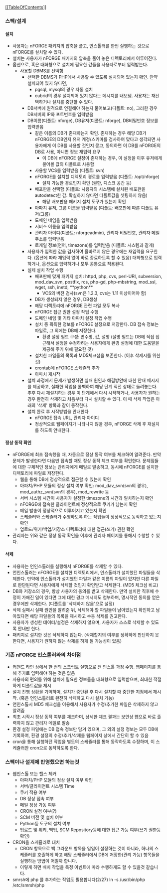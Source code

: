 [[[[TableOfContents]]]]
=== 스펙/설계 ===
==== 설치 ====
* 사용자는 nFORGE 패키지의 압축을 풀고, 인스톨러를 한번 실행하는 것으로 nFORGE를 설치할 수 있다.
* 설치는 사용자가 nFORGE 패키지의 압축을 풀어 놓은 디렉토리에서 이루어진다.
* 옵션으로, 혹은 대화형으로 설치에 필요한 값들을 사용자로부터 입력받는다.
** 사용할 DBMS를 선택함
*** 선택한 DBMS가 PHP에서 사용할 수 있도록 설치되어 있는지 확인. 만약 설치되어 있지 않다면,
**** pgsql, mysql의 경우 자동 설치
**** cubrid의 경우 설치되어 있지 않다는 메시지를 내보냄. 사용자는 재선택하거나 설치를 중단할 수 있다.
*** DB서버에 원격으로 연결해야 하는지 물어보고(디폴트: no), 그러한 경우 DB서버의 IP와 포트번호를 입력받음
*** DB이름(디폴트: nforge), DB유저(디폴트: nforge), DB비밀번호 정보를 입력받음
**** 같은 이름의 DB가 존재하는지 확인. 존재하는 경우 해당 DB가 nFORGE의 DB인지 유저 계정/스키마를 검사하여 맞다고 생각되면 사용자에게 이 DB를 사용할 것인지 묻고, 동의하면 이 DB를 nFORGE의 DB로 사용, 아니면 정보 재입력 요구
***** 이 DB에 nFORGE 설정이 존재하는 경우, 이 설정을 이후 유저에게 물어볼 값의 디폴트로 사용함
**** 사용할 VCS를 입력받음 (디폴트: svn)
**** nFORGE를 설치할 디렉토리 경로를 입력받음 (디폴트: /opt/nforge)
***** 설치 가능한 경로인지 확인 (권한, 디스크 공간 등)
**** 배포판을 선택함 (디폴트: 사용자의 시스템에 설치된 배포판을 autodetect한 값. 확실하지 않다면 디폴트값을 셋팅하지 않음)
***** 해당 배포판용 패키지 설치 도구가 있는지 확인
**** 아파치 유저, 그룹 이름을 입력받음 (디폴트: 배포판에 따른 디폴트 유저/그룹)
**** 도메인 네임을 입력받음
**** 서비스 이름을 입력받음
**** 관리자 아이디(디폴트: nforgeadmin), 관리자 비밀번호, 관리자 메일 주소를 입력받음
**** 로케일 정보(언어, timezone)를 입력받음 (디폴트: 시스템과 같게)
*** 사용자가 입력한 값을 검사하여 올바르지 않은 경우에는 재입력을 요구한다. (옵션에 따라 재입력 없이 바로 종료하도록 할 수 있음) 대화형으로 입력하거나, 옵션으로 입력하거나 모두 공통으로 적용된다.
*** 실제 설치 작업 수행
**** 배포판에 맞게 패키지 설치: httpd, php, cvs, perl-URI, subversion, mod_dav_svn, postfix, rcs, php-gd, php-mbstring, mod_ssl, wget, ssh, inetd, **python**
***** VCS의 버전 검사(svn은 1.2.3, cvs는 1.11 이상이어야 함)
**** DB가 생성되지 않은 경우, DB생성
**** 해당 디렉토리에 nFORGE 관련 파일 모두 복사
**** nFORGE 접근 권한 설정 작업 수행
**** 도메인 네임 및 기타 아파치 설정 작업 수행
**** 설치 중 획득한 정보를 nFORGE 설정으로 저장한다. DB 접속 정보는 파일로, 그 외에는 DB에 저장한다.
***** 환경 설정 필드 구성: 변수명, 값, 설명 (설명 필드는 DB에 직접 접근해서 설정을 수정하려는 사용자에게 환경 설정에 대한 도움말을 제공해 주기 위해 필요한 것)
**** 설치한 파일들의 목록과 MD5체크섬을 보존한다. (이후 삭제시를 위한 것)
**** crontab에 nFORGE 스케쥴러 추가
**** 아파치 재시작
*** 설치 과정에서 문제가 발생하면 실패 원인과 해결방안에 대한 안내 메시지를 제공하고, 실패한 작업을 롤백하여 해당 단계 직전 상태로 돌려놓는다. 추후 다시 재설치하는 경우 이 단계에서 다시 시작하거나, 사용자가 원하는 경우 완전히 삭제하고 처음부터 다시 설치할 수 있다. 이 때 삭제 작업은 아래의 '삭제' 항목과 같이 동작한다.
*** 설치 완료 후 시작방법을 안내한다
**** nFORGE 접속 URL, 관리자 아이디
**** 정상적으로 웹페이지가 나타나지 않을 경우, nFORGE 삭제 후 재설치를 하도록 안내한다.
==== 정상 동작 확인 ====
* nFORGE에 최초 접속했을 때, 자동으로 정상 동작 여부를 체크하여 알려준다. 만약 문제가 발생한다면 다음번 접속할 때도 정상 동작 체크 여부를 확인한다. 문제점들에 대한 구체적인 정보는 관리자에게 메일로 발송하고, 동시에 nFORGE를 설치한 디렉토리에 파일로 저장한다.
** 웹을 통해 DB에 정상적으로 접근할 수 있는지 확인
** 아파치/PHP 모듈의 정상 설치 여부 확인: mod_dav_svn(svn의 경우), mod_authz_svn(svn의 경우), mod_rewrite 등
** 서버 시스템 시간이 사용자가 설정한 timezone의 시간과 일치하는지 확인
** nFORGE에 접속한 클라이언트에 정상적으로 쿠키가 남는지 확인
** 메일 발송이 정상적으로 이루어지고 있는지 확인
** 스케쥴러와 스케쥴러가 수행하도록 하는 작업들이 정상적으로 동작하고 있는지 확인
** 업로드/위키/백업/저장소 디렉토리에 대한 접근(쓰기) 권한 확인
* 관리자는 위와 같은 정상 동작 확인을 이후에 관리자 페이지를 통해서 수행할 수 있다.
 
==== 삭제 ====
* 사용자는 언인스톨러를 실행해서 nFORGE를 삭제할 수 있다.
* 언인스톨러는 nFORGE를 설치한 디렉토리에서, 인스톨러가 설치했던 파일들을 삭제한다. 만약에 인스톨러가 설치했던 파일과 같은 이름의 파일이 있지만 다른 파일로 판단된다면 사용자에게 삭제할 것인지 확인받고 삭제한다. (MD5 체크섬 비교)
* DB와 저장소의 경우, 항상 사용자의 동의를 받고 삭제한다. 만약 설치한 직후에 수정이 가해진 일이 있다면 그에 대한 경고 메시지도 첨부하며, 명시적인 동의를 얻은 경우에만 삭제한다. (디폴트를 '삭제하지 않음'으로 설정) 
* 삭제 실패시 실패 원인을 알려준 뒤, 삭제해야 할 파일들이 남아있는지 확인하고 남아있다면 해당 파일들의 목록을 제시하고 수동 삭제를 권고한다.
* 사용자가 생성한 데이터/설정은 삭제하지 않으며, 사용자가 스스로 삭제할 수 있도록 안내만 한다.
* 패키지로 설치한 것은 삭제하지 않는다. (삭제할지의 여부를 정확하게 판단하지 못한다면, 사용자가 원하지 않는 삭제를 하게 될 가능성이 있음)

=== 기존 nFORGE 인스톨러와의 차이점 ===
* 커맨드 라인 상에서 한 번의 스크립트 실행으로 전 인스톨 과정 수행. 웹페이지를 통해 추가로 입력해야 하는 것은 없음
* 사용자의 편의를 위해 설치에 필요한 정보들을 대화형으로 입력받으며, 최대한 적절하게 디폴트값을 제시
* 설치 진행 상황을 기억하며, 설치가 중단된 후 다시 설치할 때 중단한 지점에서 재시작. (혹은 언인스톨러로 완전히 삭제하고 다시 설치 가능)
* 언인스톨시 MD5 체크섬을 이용해서 사용자가 수정/추가한 파일은 삭제하지 않고 알려줌
* 최초 시작시 정상 동작 여부를 체크하며, 상세한 체크 결과는 보안상 웹으로 바로 출력하지 않고 관리자 메일로 발송
* 환경 설정 파일에는 DB 접속 정보만 담겨 있으며, 그 외의 설정 정보는 모두 DB에 기록하여, 환경 설정의 수정/추가/삭제를 웹페이지 상에서 간단히 할 수 있음
* cron을 통해 실행하던 작업을 별도의 스케쥴러를 통해 동작하도록 수정하며, 이 스케쥴러만 cron으로 동작하도록 한다.

=== 스펙이나 설계에 반영했으면 하는것 ===
* 웹인스톨 또는 헬스 체커
** 아파치/PHP 모듈의 정상 설치 여부 확인
** 서버/클라이언트 시스템 Time
** 쿠키 적용 여부
** DB 정상 접속 여부
** 메일 정상 가동 여부
** CRON 설정 여부(?)
** SCM 버전 및 설치 여부
** Python등 도구의 설치 여부
** 업로드 및 위키, 백업, SCM Repository등에 대한 접근 가능 여부(쓰기 권한등 확인)
* CRON을 스케쥴러로 대치
** CRON 항목으로 백 그라운드 항목을 일일이 설정하는 것이 아니라, 하나의 스케쥴러를 호출하게 하고 해당 스케쥴러에서 DB에 저장한(관리 가능) 항목들을 실행하는 방법이 어떨까 합니다.
** 이렇게 하면 배치 작업을 특정 이벤트에 따라 수행하게도 할 수 있을것 같습니다.
* smrsh에 php 를 추가하는 작업도 필용합니다(2/27) ln -s /usr/bin/php /etc/smrsh/php
